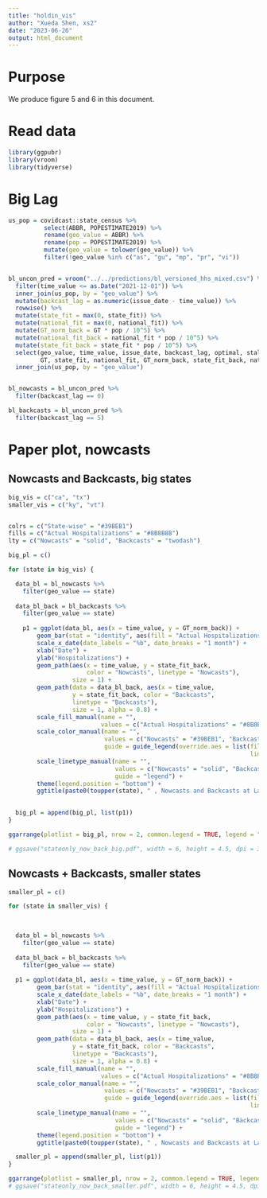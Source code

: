 ```yaml
---
title: "holdin_vis"
author: "Xueda Shen, xs2"
date: "2023-06-26"
output: html_document
---
```


# Purpose

We produce figure 5 and 6 in this document.



# Read data

```r
library(ggpubr)
library(vroom)
library(tidyverse)
```

# Big Lag

```r
us_pop = covidcast::state_census %>%
          select(ABBR, POPESTIMATE2019) %>%
          rename(geo_value = ABBR) %>%
          rename(pop = POPESTIMATE2019) %>%
          mutate(geo_value = tolower(geo_value)) %>%
          filter(!geo_value %in% c("as", "gu", "mp", "pr", "vi"))


bl_uncon_pred = vroom("../../predictions/bl_versioned_hhs_mixed.csv") %>%
  filter(time_value <= as.Date("2021-12-01")) %>%
  inner_join(us_pop, by = "geo_value") %>%
  mutate(backcast_lag = as.numeric(issue_date - time_value)) %>%
  rowwise() %>%
  mutate(state_fit = max(0, state_fit)) %>%
  mutate(national_fit = max(0, national_fit)) %>%
  mutate(GT_norm_back = GT * pop / 10^5) %>%
  mutate(national_fit_back = national_fit * pop / 10^5) %>%
  mutate(state_fit_back = state_fit * pop / 10^5) %>%
  select(geo_value, time_value, issue_date, backcast_lag, optimal, staleness, 
         GT, state_fit, national_fit, GT_norm_back, state_fit_back, national_fit_back) %>%
  inner_join(us_pop, by = "geo_value")


bl_nowcasts = bl_uncon_pred %>%
  filter(backcast_lag == 0)

bl_backcasts = bl_uncon_pred %>%
  filter(backcast_lag == 5)

```

# Paper plot, nowcasts 

## Nowcasts and Backcasts, big states

```r
big_vis = c("ca", "tx")
smaller_vis = c("ky", "vt")


colrs = c("State-wise" = "#39BEB1")
fills = c("Actual Hospitalizations" = "#8B8B8B")
lty = c("Nowcasts" = "solid", "Backcasts" = "twodash")
```



```r

big_pl = c()

for (state in big_vis) {

  data_bl = bl_nowcasts %>%
    filter(geo_value == state)
  
  data_bl_back = bl_backcasts %>% 
    filter(geo_value == state)
  
    p1 = ggplot(data_bl, aes(x = time_value, y = GT_norm_back)) +
        geom_bar(stat = "identity", aes(fill = "Actual Hospitalizations")) +
        scale_x_date(date_labels = "%b", date_breaks = "1 month") +
        xlab("Date") +
        ylab("Hospitalizations") +
        geom_path(aes(x = time_value, y = state_fit_back, 
                      color = "Nowcasts", linetype = "Nowcasts"),
                  size = 1) +
        geom_path(data = data_bl_back, aes(x = time_value, 
                  y = state_fit_back, color = "Backcasts",
                  linetype = "Backcasts"),
                  size = 1, alpha = 0.8) +
        scale_fill_manual(name = "", 
                          values = c("Actual Hospitalizations" = "#8B8B8B")) +
        scale_color_manual(name = "",
                           values = c("Nowcasts" = "#39BEB1", "Backcasts" = "#E495A5"),
                           guide = guide_legend(override.aes = list(fill = NULL, 
                                                                    linetype = c("solid", "twodash")))) +
        scale_linetype_manual(name = "",
                              values = c("Nowcasts" = "solid", "Backcasts" = "twodash"),
                              guide = "legend") +
        theme(legend.position = "bottom") +
        ggtitle(paste0(toupper(state), " , Nowcasts and Backcasts at Lag 5, State-wise Model"))
  

  big_pl = append(big_pl, list(p1)) 
}

ggarrange(plotlist = big_pl, nrow = 2, common.legend = TRUE, legend = "bottom")

# ggsave("stateonly_now_back_big.pdf", width = 6, height = 4.5, dpi = 320)
```


## Nowcasts + Backcasts, smaller states

```r

smaller_pl = c()

for (state in smaller_vis) {
  

  
  data_bl = bl_nowcasts %>%
    filter(geo_value == state)
  
  data_bl_back = bl_backcasts %>% 
    filter(geo_value == state)
  
  p1 = ggplot(data_bl, aes(x = time_value, y = GT_norm_back)) +
        geom_bar(stat = "identity", aes(fill = "Actual Hospitalizations")) +
        scale_x_date(date_labels = "%b", date_breaks = "1 month") +
        xlab("Date") +
        ylab("Hospitalizations") +
        geom_path(aes(x = time_value, y = state_fit_back, 
                      color = "Nowcasts", linetype = "Nowcasts"),
                  size = 1) +
        geom_path(data = data_bl_back, aes(x = time_value, 
                  y = state_fit_back, color = "Backcasts",
                  linetype = "Backcasts"),
                  size = 1, alpha = 0.8) +
        scale_fill_manual(name = "", 
                          values = c("Actual Hospitalizations" = "#8B8B8B")) +
        scale_color_manual(name = "",
                           values = c("Nowcasts" = "#39BEB1", "Backcasts" = "#E495A5"),
                           guide = guide_legend(override.aes = list(fill = NULL, 
                                                                    linetype = c("solid", "twodash")))) +
        scale_linetype_manual(name = "",
                              values = c("Nowcasts" = "solid", "Backcasts" = "twodash"),
                              guide = "legend") +
        theme(legend.position = "bottom") +
        ggtitle(paste0(toupper(state), " , Nowcasts and Backcasts at Lag 5, State-wise Model"))

  smaller_pl = append(smaller_pl, list(p1)) 
}

ggarrange(plotlist = smaller_pl, nrow = 2, common.legend = TRUE, legend = "bottom")
# ggsave("stateonly_now_back_smaller.pdf", width = 6, height = 4.5, dpi = 320)
```

